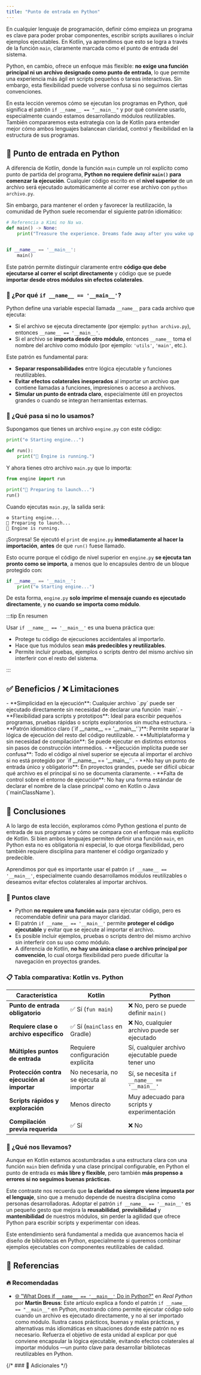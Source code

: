 ```yaml
---
title: "Punto de entrada en Python"
---
```


<ReadingTime />
<GitHubRepoLink repo="python-dibs" user="r8vnhill"/>

En cualquier lenguaje de programación, definir cómo empieza un programa es clave para poder probar componentes, escribir scripts auxiliares o incluir ejemplos ejecutables. En Kotlin, ya aprendimos que esto se logra a través de la función `main`, claramente marcada como el punto de entrada del sistema.

Python, en cambio, ofrece un enfoque más flexible: **no exige una función principal ni un archivo designado como punto de entrada**, lo que permite una experiencia más ágil en scripts pequeños o tareas interactivas. Sin embargo, esta flexibilidad puede volverse confusa si no seguimos ciertas convenciones.

En esta lección veremos cómo se ejecutan los programas en Python, qué significa el patrón `if __name__ == "__main__"` y por qué conviene usarlo, especialmente cuando estamos desarrollando módulos reutilizables. También compararemos esta estrategia con la de Kotlin para entender mejor cómo ambos lenguajes balancean claridad, control y flexibilidad en la estructura de sus programas.

## 🧭 Punto de entrada en Python

A diferencia de Kotlin, donde la función `main` cumple un rol explícito como punto de partida del programa, **Python no requiere definir `main()` para comenzar la ejecución**. Cualquier código escrito en el **nivel superior** de un archivo será ejecutado automáticamente al correr ese archivo con `python archivo.py`.

Sin embargo, para mantener el orden y favorecer la reutilización, la comunidad de Python suele recomendar el siguiente patrón idiomático:

```python showLineNumbers title="Patrón recomendado en Python"
# Referencia a Kimi no Na wa.
def main() -> None:
    print("Treasure the experience. Dreams fade away after you wake up.")


if __name__ == '__main__':
    main()
```

Este patrón permite distinguir claramente entre **código que debe ejecutarse al correr el script directamente** y código que se puede **importar desde otros módulos sin efectos colaterales**.

### 📌 ¿Por qué `if __name__ == '__main__'`?

Python define una variable especial llamada `__name__` para cada archivo que ejecuta:

- Si el archivo se ejecuta directamente (por ejemplo: `python archivo.py`), entonces `__name__ == '__main__'`.
- Si el archivo se **importa desde otro módulo**, entonces `__name__` toma el nombre del archivo como módulo (por ejemplo: `'utils'`, `'main'`, etc.).

Este patrón es fundamental para:

- **Separar responsabilidades** entre lógica ejecutable y funciones reutilizables.
- **Evitar efectos colaterales inesperados** al importar un archivo que contiene llamadas a funciones, impresiones o acceso a archivos.
- **Simular un punto de entrada claro**, especialmente útil en proyectos grandes o cuando se integran herramientas externas.

### 🧨 ¿Qué pasa si no lo usamos?

Supongamos que tienes un archivo `engine.py` con este código:

```python title="engine.py"
print("⚙️ Starting engine...")

def run():
    print("🚀 Engine is running.")
```

Y ahora tienes otro archivo `main.py` que lo importa:

```python title="main.py"
from engine import run

print("🔧 Preparing to launch...")
run()
```

Cuando ejecutas `main.py`, la salida será:

```plaintext
⚙️ Starting engine...
🔧 Preparing to launch...
🚀 Engine is running.
```

¡Sorpresa! Se ejecutó el `print` de `engine.py` **inmediatamente al hacer la importación**, **antes** de que `run()` fuese llamado.

Esto ocurre porque el código de nivel superior en `engine.py` **se ejecuta tan pronto como se importa**, a menos que lo encapsules dentro de un bloque protegido con:

```python
if __name__ == '__main__':
    print("⚙️ Starting engine...")
```

De esta forma, `engine.py` **solo imprime el mensaje cuando es ejecutado directamente**, y **no cuando se importa como módulo**.

:::tip En resumen

Usar `if __name__ == '__main__'` es una buena práctica que:

- Protege tu código de ejecuciones accidentales al importarlo.
- Hace que tus módulos sean **más predecibles y reutilizables**.
- Permite incluir pruebas, ejemplos o scripts dentro del mismo archivo sin interferir con el resto del sistema.

:::

## ✅ Beneficios / ❌ Limitaciones

<ProCons>
    <Pros title="Ventajas de Python">
        - **Simplicidad en la ejecución**: Cualquier archivo `.py` puede ser ejecutado directamente sin necesidad de declarar una función `main`.
        - **Flexibilidad para scripts y prototipos**: Ideal para escribir pequeños programas, pruebas rápidas o scripts exploratorios sin mucha estructura.
        - **Patrón idiomático claro (`if __name__ == '__main__'`)**: Permite separar la lógica de ejecución del resto del código reutilizable.
        - **Multiplataforma y sin necesidad de compilación**: Se puede ejecutar en distintos entornos sin pasos de construcción intermedios.
    </Pros>
    <Cons title="Limitaciones de Python">
        - **Ejecución implícita puede ser confusa**: Todo el código al nivel superior se ejecuta al importar el archivo si no está protegido por `if __name__ == '__main__'`.
        - **No hay un punto de entrada único y obligatorio**: En proyectos grandes, puede ser difícil ubicar qué archivo es el principal si no se documenta claramente.
        - **Falta de control sobre el entorno de ejecución**: No hay una forma estándar de declarar el nombre de la clase principal como en Kotlin o Java (`mainClassName`).
    </Cons>
</ProCons>

## 🎯 Conclusiones

A lo largo de esta lección, exploramos cómo Python gestiona el punto de entrada de sus programas y cómo se compara con el enfoque más explícito de Kotlin. Si bien ambos lenguajes permiten definir una función `main`, en Python esta no es obligatoria ni especial, lo que otorga flexibilidad, pero también requiere disciplina para mantener el código organizado y predecible.

Aprendimos por qué es importante usar el patrón `if __name__ == '__main__'`, especialmente cuando desarrollamos módulos reutilizables o deseamos evitar efectos colaterales al importar archivos.

### 🔑 Puntos clave

- Python **no requiere una función `main`** para ejecutar código, pero es recomendable definir una para mayor claridad.
- El patrón `if __name__ == '__main__'` permite **proteger el código ejecutable** y evitar que se ejecute al importar el archivo.
- Es posible incluir ejemplos, pruebas o scripts dentro del mismo archivo sin interferir con su uso como módulo.
- A diferencia de Kotlin, **no hay una única clase o archivo principal por convención**, lo cual otorga flexibilidad pero puede dificultar la navegación en proyectos grandes.

### 📋 Tabla comparativa: Kotlin vs. Python

| Característica                         | Kotlin                            | Python                                       |
|---------------------------------------|-----------------------------------|----------------------------------------------|
| **Punto de entrada obligatorio**       | ✅ Sí (`fun main`)                   | ❌ No, pero se puede definir `main()`           |
| **Requiere clase o archivo específico**| ✅ Sí (`mainClass` en Gradle)        | ❌ No, cualquier archivo puede ser ejecutado    |
| **Múltiples puntos de entrada**        | Requiere configuración explícita  | Sí, cualquier archivo ejecutable puede tener uno |
| **Protección contra ejecución al importar** | No necesaria, no se ejecuta al importar | Sí, se necesita `if __name__ == '__main__'` |
| **Scripts rápidos y exploración**      | Menos directo                     | Muy adecuado para scripts y experimentación  |
| **Compilación previa requerida**       | ✅ Sí                                | ❌ No                                           |

### 🧰 ¿Qué nos llevamos?

Aunque en Kotlin estamos acostumbradas a una estructura clara con una función `main` bien definida y una clase principal configurable, en Python el punto de entrada es **más libre y flexible**, pero también **más propenso a errores si no seguimos buenas prácticas**.

Este contraste nos recuerda que **la claridad no siempre viene impuesta por el lenguaje**, sino que a menudo depende de nuestra disciplina como personas desarrolladoras. Adoptar el patrón `if __name__ == '__main__'` es un pequeño gesto que mejora la **reusabilidad**, **previsibilidad** y **mantenibilidad** de nuestros módulos, sin perder la agilidad que ofrece Python para escribir scripts y experimentar con ideas.

Este entendimiento será fundamental a medida que avancemos hacia el diseño de bibliotecas en Python, especialmente si queremos combinar ejemplos ejecutables con componentes reutilizables de calidad.

## 📖 Referencias

### 🔥 Recomendadas

- [🌐 "What Does if `__name__ == '__main__'` Do in Python?"](https://realpython.com/if-name-main-python/) en *Real Python* por **Martin Breuss**: Este artículo explica a fondo el patrón `if __name__ == "__main__"` en Python, mostrando cómo permite ejecutar código solo cuando un archivo es ejecutado directamente, y no al ser importado como módulo. Ilustra casos prácticos, buenas y malas prácticas, y alternativas más idiomáticas en situaciones donde este patrón no es necesario. Refuerza el objetivo de esta unidad al explicar por qué conviene encapsular la lógica ejecutable, evitando efectos colaterales al importar módulos —un punto clave para desarrollar bibliotecas reutilizables en Python.

{/* ### 🔹 Adicionales */}

